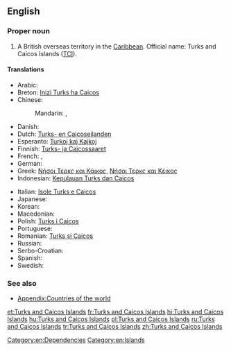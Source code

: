 {{wikipedia}}
==English==

{{wikipedia}}

===Proper noun===
{{en-proper noun|head=[[Turks]] [[and]] [[Caicos]] [[island|Islands]]}}

# A British overseas territory in the [[Caribbean]]. Official name: Turks and Caicos Islands ([[TCI]]).

====Translations====
{{trans-top|a British overseas territory in the Caribbean}}
* Arabic: {{t-|ar|جزر تركس وكايكوس|f|p|tr=júzur tarks wa-kaykus|sc=Arab}}
* Breton: [[Inizi Turks ha Caicos]]
* Chinese:
*: Mandarin: {{t|cmn|特克斯和凱科斯群島|sc=Hani}}, {{t|cmn|特克斯和凯科斯群岛|tr=Tèkèsī hé Kǎikēsī qúndǎo|sc=Hani}}
* Danish: {{t-|da|Turks- og Caicosøerne}}
* Dutch: [[Turks- en Caicoseilanden]]
* Esperanto: [[Turkoj kaj Kajkoj]]
* Finnish: [[Turks- ja Caicossaaret]]
* French: {{t+|fr|îles Turques-et-Caïques|f|p}}, {{t+|fr|îles Turks-et-Caïcos|f|p}}
* German: {{t-|de|Turks- und Caicosinseln|f|p}}
* Greek: [[Νήσοι Τερκς και Κάικος]], [[Νήσοι Τερκς και Κέικος]]
* Indonesian: [[Kepulauan Turks dan Caicos]]
{{trans-mid}}
* Italian: [[Isole Turks e Caicos]]
* Japanese: {{t-|ja|タークス・カイコス諸島|tr=Tākusu-Kaikosu-shotō|sc=Jpan}}
* Korean: {{t-|ko|터크스 케이커스 제도|tr=Teokeuseu Keikeoseu jedo|sc=Kore}}
* Macedonian: {{t-|mk|Туркс и Кајкос|tr=Túrks i Kájkos}}
* Polish: [[Turks i Caicos]]
* Portuguese: {{t-|pt|ilhas Turcas e Caicos|f}}
* Romanian: [[Turks și Caicos]]
* Russian: {{t-|ru|острова Тёркс и Кайкос|m|p|tr=ostrová Tjorks i Kájkos|sc=Cyrl}}
* Serbo-Croatian: {{t|sh|Otoci Turks i Caicos}}
* Spanish: {{t-|es|islas Turcas y Caicos|f}}
* Swedish: {{t-|sv|Turks- och Caicosöarna}}
{{trans-bottom}}

===See also===
* [[Appendix:Countries of the world]]

[[Category:en:Dependencies]]
[[Category:en:Islands]]

[[et:Turks and Caicos Islands]]
[[fr:Turks and Caicos Islands]]
[[hi:Turks and Caicos Islands]]
[[hu:Turks and Caicos Islands]]
[[pl:Turks and Caicos Islands]]
[[ru:Turks and Caicos Islands]]
[[tr:Turks and Caicos Islands]]
[[zh:Turks and Caicos Islands]]